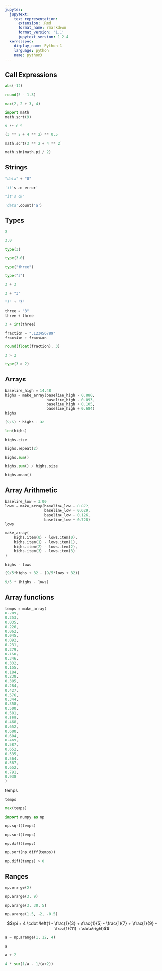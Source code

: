 ```yaml
---
jupyter:
  jupytext:
    text_representation:
      extension: .Rmd
      format_name: rmarkdown
      format_version: '1.1'
      jupytext_version: 1.2.4
  kernelspec:
    display_name: Python 3
    language: python
    name: python3
---
```


## Call Expressions

```python
abs(-12)
```

```python
round(5 - 1.3)
```

```python
max(2, 2 + 3, 4)
```

```python
import math
math.sqrt(9)
```

```python
9 ** 0.5
```

```python
(3 ** 2 + 4 ** 2) ** 0.5
```

```python
math.sqrt(3 ** 2 + 4 ** 2)
```

```python
math.sin(math.pi / 2)
```

## Strings

```python
"data" + "8"
```

```python
'it's an error'
```

```python
"it's ok"
```

```python
'data'.count('a')
```

## Types

```python
3
```

```python
3.0
```

```python
type(3)
```

```python
type(3.0)
```

```python
type("three")
```

```python
type("3")
```

```python
3 + 3
```

```python
3 + "3"
```

```python
"3" + "3"
```

```python
three = "3"
three + three
```

```python
3 + int(three)
```

```python
fraction = ".123456789"
fraction + fraction
```

```python
round(float(fraction), 3)
```

```python
3 > 2
```

```python
type(3 > 2)
```

## Arrays

```python
baseline_high = 14.48
highs = make_array(baseline_high - 0.880, 
                   baseline_high - 0.093,
                   baseline_high + 0.105, 
                   baseline_high + 0.684)
highs
```

```python
(9/5) * highs + 32
```

```python
len(highs)
```

```python
highs.size
```

```python
highs.repeat(2)
```

```python
highs.sum()
```

```python
highs.sum() / highs.size
```

```python
highs.mean()
```

## Array Arithmetic

```python
baseline_low = 3.00
lows = make_array(baseline_low - 0.872, 
                  baseline_low - 0.629,
                  baseline_low - 0.126, 
                  baseline_low + 0.728)
lows
```

```python
make_array(
    highs.item(0) - lows.item(0),
    highs.item(1) - lows.item(1),
    highs.item(2) - lows.item(2),
    highs.item(3) - lows.item(3)
)
```

```python
highs - lows
```

```python
(9/5*highs + 32 - (9/5*lows + 32))
```

```python
9/5 * (highs - lows)
```

## Array functions

```python
temps = make_array(
0.209,
0.253,
0.035,
0.226,
0.062,
0.045,
0.092,
0.231,
0.279,
0.158,
0.346,
0.332,
0.155,
0.184,
0.238,
0.385,
0.284,
0.427,
0.576,
0.344,
0.358,
0.500,
0.581,
0.568,
0.468,
0.652,
0.600,
0.604,
0.469,
0.587,
0.652,
0.535,
0.564,
0.587,
0.652,
0.791,
0.938
)
```

temps

```python
temps
```

```python
max(temps)
```

```python
import numpy as np
```

```python
np.sqrt(temps)
```

```python
np.sort(temps)
```

```python
np.diff(temps)
```

```python
np.sort(np.diff(temps))
```

```python
np.diff(temps) > 0
```

## Ranges

```python
np.arange(5)
```

```python
np.arange(3, 9)
```

```python
np.arange(3, 30, 5)
```

```python
np.arange(1.5, -2, -0.5)
```

$$\pi = 4 \cdot \left(1 - \frac{1}{3} + \frac{1}{5} - \frac{1}{7} + \frac{1}{9} - \frac{1}{11} + \dots\right)$$

```python
a = np.arange(1, 12, 4)
```

```python
a
```

```python
a + 2
```

```python
4 * sum(1/a - 1/(a+2))
```
